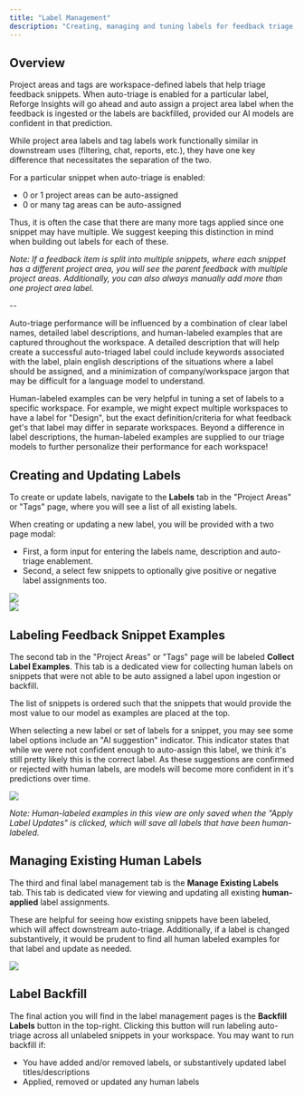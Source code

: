 ```yaml
---
title: "Label Management"
description: "Creating, managing and tuning labels for feedback triage."
---
```


## Overview

Project areas and tags are workspace-defined labels that help triage feedback snippets.
When auto-triage is enabled for a particular label, Reforge Insights will go ahead and auto assign a project area label when the feedback is ingested or the labels are backfilled, provided our AI models are confident in that prediction.

While project area labels and tag labels work functionally similar in downstream uses (filtering, chat, reports, etc.), they have one key difference that necessitates the separation of the two.

For a particular snippet when auto-triage is enabled:

- 0 or 1 project areas can be auto-assigned
- 0 or many tag areas can be auto-assigned

Thus, it is often the case that there are many more tags applied since one snippet may have multiple.
We suggest keeping this distinction in mind when building out labels for each of these.

_Note: If a feedback item is split into multiple snippets, where each snippet has a different project area, you will see the parent feedback with multiple project areas.
Additionally, you can also always manually add more than one project area label._

--

Auto-triage performance will be influenced by a combination of clear label names, detailed label descriptions, and human-labeled examples that are captured throughout the workspace.
A detailed description that will help create a successful auto-triaged label could include keywords associated with the label, plain english descriptions of the situations where a label should be assigned, and a minimization of company/workspace jargon that may be difficult for a language model to understand.

Human-labeled examples can be very helpful in tuning a set of labels to a specific workspace.
For example, we might expect multiple workspaces to have a label for "Design", but the exact definition/criteria for what feedback get's that label may differ in separate workspaces.
Beyond a difference in label descriptions, the human-labeled examples are supplied to our triage models to further personalize their performance for each workspace!

## Creating and Updating Labels

To create or update labels, navigate to the **Labels** tab in the "Project Areas" or "Tags" page, where you will see a list of all existing labels.

When creating or updating a new label, you will be provided with a two page modal:

- First, a form input for entering the labels name, description and auto-triage enablement.
- Second, a select few snippets to optionally give positive or negative label assignments too.

<Frame caption="Create/Update Label: Descriptors">
  <img src="/images/knowledge-hub/new_label_frame_1.png" />
</Frame>
<br />
<Frame caption="Create/Update Label: Snippet Examples">
  <img src="/images/knowledge-hub/new_label_frame_2.png" />
</Frame>

## Labeling Feedback Snippet Examples

The second tab in the "Project Areas" or "Tags" page will be labeled **Collect Label Examples**.
This tab is a dedicated view for collecting human labels on snippets that were not able to be auto assigned a label upon ingestion or backfill.

The list of snippets is ordered such that the snippets that would provide the most value to our model as examples are placed at the top.

When selecting a new label or set of labels for a snippet, you may see some label options include an "AI suggestion" indicator.
This indicator states that while we were not confident enough to auto-assign this label, we think it's still pretty likely this is the correct label.
As these suggestions are confirmed or rejected with human labels, are models will become more confident in it's predictions over time.

<Frame caption="Collecting Human-Labeled Examples">
  <img src="/images/knowledge-hub/human_labels.png" />
</Frame>

_Note: Human-labeled examples in this view are only saved when the "Apply Label Updates" is clicked, which will save all labels that have been human-labeled._

## Managing Existing Human Labels

The third and final label management tab is the **Manage Existing Labels** tab.
This tab is dedicated view for viewing and updating all existing **human-applied** label assignments.

These are helpful for seeing how existing snippets have been labeled, which will affect downstream auto-triage.
Additionally, if a label is changed substantively, it would be prudent to find all human labeled examples for that label and update as needed.

<Frame caption="Managing Existing Human Label Examples">
  <img src="/images/knowledge-hub/previous_labels.png" />
</Frame>

## Label Backfill

The final action you will find in the label management pages is the **Backfill Labels** button in the top-right.
Clicking this button will run labeling auto-triage across all unlabeled snippets in your workspace. You may want to run backfill if:

- You have added and/or removed labels, or substantively updated label titles/descriptions
- Applied, removed or updated any human labels
